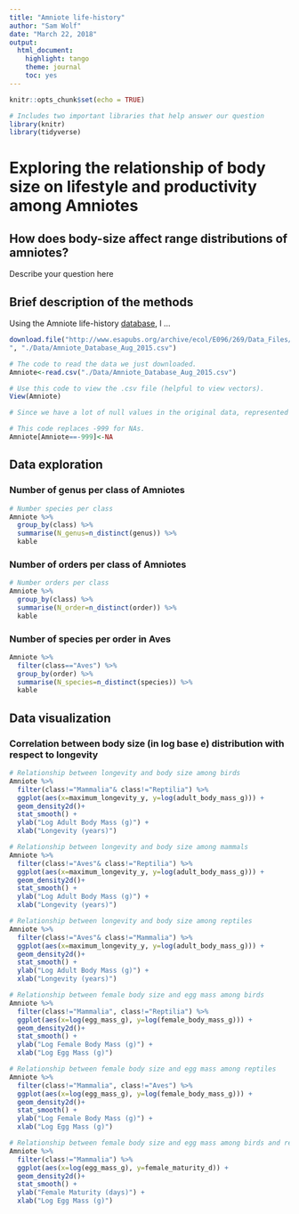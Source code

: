 ```yaml
---
title: "Amniote life-history"
author: "Sam Wolf"
date: "March 22, 2018"
output: 
  html_document:
    highlight: tango
    theme: journal
    toc: yes
---
```


```r
knitr::opts_chunk$set(echo = TRUE)
```


```r
# Includes two important libraries that help answer our question
library(knitr)
library(tidyverse)

```

# Exploring the relationship of body size on lifestyle and productivity among Amniotes
##  How does body-size affect range distributions of amniotes?

Describe your question here

## Brief description of the methods

Using the Amniote life-history [database](http://www.esapubs.org/archive/ecol/E096/269/#data), I ...

```r
download.file("http://www.esapubs.org/archive/ecol/E096/269/Data_Files/Amniote_Database_Aug_2015.csv
", "./Data/Amniote_Database_Aug_2015.csv")

```
```r
# The code to read the data we just downloaded. 
Amniote<-read.csv("./Data/Amniote_Database_Aug_2015.csv")

# Use this code to view the .csv file (helpful to view vectors).
View(Amniote)
```

```r
# Since we have a lot of null values in the original data, represented as -999, we can make these into NA's to make the data more readable. 

# This code replaces -999 for NAs.
Amniote[Amniote==-999]<-NA
```


## Data exploration

### Number of genus per class of Amniotes 
```r
# Number species per class
Amniote %>% 
  group_by(class) %>% 
  summarise(N_genus=n_distinct(genus)) %>% 
  kable
```

### Number of orders per class of Amniotes
```r
# Number orders per class
Amniote %>% 
  group_by(class) %>% 
  summarise(N_order=n_distinct(order)) %>% 
  kable
```


### Number of species per order in Aves
```r
Amniote %>% 
  filter(class=="Aves") %>% 
  group_by(order) %>% 
  summarise(N_species=n_distinct(species)) %>% 
  kable

```


## Data visualization
### Correlation between body size (in log base e) distribution with respect to longevity
```r
# Relationship between longevity and body size among birds
Amniote %>% 
  filter(class!="Mammalia"& class!="Reptilia") %>% 
  ggplot(aes(x=maximum_longevity_y, y=log(adult_body_mass_g))) + 
  geom_density2d()+
  stat_smooth() +
  ylab("Log Adult Body Mass (g)") +
  xlab("Longevity (years)")
```


```r
# Relationship between longevity and body size among mammals
Amniote %>% 
  filter(class!="Aves"& class!="Reptilia") %>% 
  ggplot(aes(x=maximum_longevity_y, y=log(adult_body_mass_g))) + 
  geom_density2d()+
  stat_smooth() +
  ylab("Log Adult Body Mass (g)") +
  xlab("Longevity (years)")
```


```r
# Relationship between longevity and body size among reptiles
Amniote %>% 
  filter(class!="Aves"& class!="Mammalia") %>% 
  ggplot(aes(x=maximum_longevity_y, y=log(adult_body_mass_g))) + 
  geom_density2d()+
  stat_smooth() +
  ylab("Log Adult Body Mass (g)") +
  xlab("Longevity (years)")
```


```r
# Relationship between female body size and egg mass among birds
Amniote %>% 
  filter(class!="Mammalia", class!="Reptilia") %>% 
  ggplot(aes(x=log(egg_mass_g), y=log(female_body_mass_g))) + 
  geom_density2d()+
  stat_smooth() +
  ylab("Log Female Body Mass (g)") +
  xlab("Log Egg Mass (g)")
```


```r
# Relationship between female body size and egg mass among reptiles
Amniote %>% 
  filter(class!="Mammalia", class!="Aves") %>% 
  ggplot(aes(x=log(egg_mass_g), y=log(female_body_mass_g))) + 
  geom_density2d()+
  stat_smooth() +
  ylab("Log Female Body Mass (g)") +
  xlab("Log Egg Mass (g)")
```

```r
# Relationship between female body size and egg mass among birds and reptiles
Amniote %>% 
  filter(class!="Mammalia") %>% 
  ggplot(aes(x=log(egg_mass_g), y=female_maturity_d)) + 
  geom_density2d()+
  stat_smooth() +
  ylab("Female Maturity (days)") +
  xlab("Log Egg Mass (g)")
```